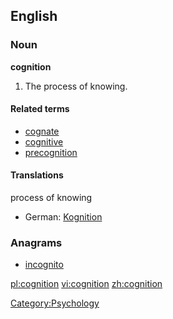 ==English==

===Noun===
{{wikipedia}}
'''cognition'''
#The process of knowing.

====Related terms====
*[[cognate]]
*[[cognitive]]
*[[precognition]]

====Translations====
;process of knowing
{{top}}
*German: [[Kognition]] {{f}}
{{mid}}
{{bottom}}

===Anagrams===
*[[incognito]]

[[Category:Psychology]]

[[pl:cognition]]
[[vi:cognition]]
[[zh:cognition]]